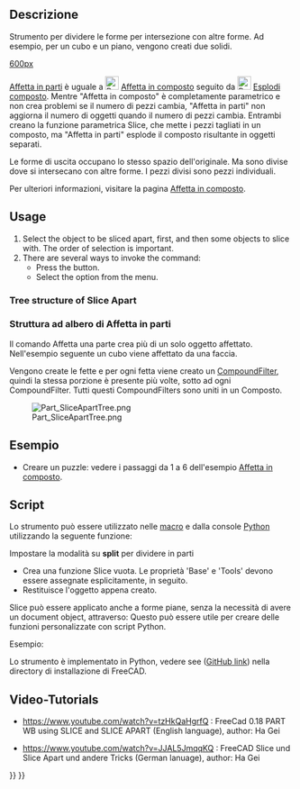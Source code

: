 <languages/>

{{Docnav/it
|[[Part_BooleanFragments/it|Frammenti booleani]]
|[[Part_Slice/it|Affetta in composto]]
|[[Part_Workbench/it|Part]]
|IconL=Part_BooleanFragments.svg
|IconR=Part_Slice.svg
|IconC=Workbench_Part.svg
}}

{{GuiCommand/it
|Name=Part SliceApart
|Name/it=Part Affetta in parti
|MenuLocation=Parte → Dividi → Affetta in parti
|Workbenches=[[Part_Workbench/it|Part]]
|Version=0.18
|SeeAlso=[[Part_Slice/it|Affetta in composto]], [[Part_ExplodeCompound/it|Esplodi il composto]]
}}

<span id="Description"></span>
==Descrizione== 

<div class="mw-translate-fuzzy">
Strumento per dividere le forme per intersezione con altre forme. Ad esempio, per un cubo e un piano, vengono creati due solidi.
</div>

[[image:Part_Slice_Demo.png|600px]]

{{Caption| Nella figura sopraː i pezzi sono stati separati manualmente dopo l'operazione, per rendere visibili le singole parti.}}

[[Part SliceApart/it|Affetta in parti]] è uguale a [[Image:Part_Slice.svg|24px|link=Part_Slice]] [[Part Slice/it|Affetta in composto]] seguito da [[Image:Part_ExplodeCompound.svg|24px]] [[Part_ExplodeCompound/it|Esplodi composto]]. Mentre "Affetta in composto" è completamente parametrico e non crea problemi se il numero di pezzi cambia, "Affetta in parti" non aggiorna il numero di oggetti quando il numero di pezzi cambia.
Entrambi creano la funzione parametrica Slice, che mette i pezzi tagliati in un composto, ma "Affetta in parti" esplode il composto risultante in oggetti separati.

Le forme di uscita occupano lo stesso spazio dell'originale. Ma sono divise dove si intersecano con altre forme. I pezzi divisi sono pezzi individuali. 

Per ulteriori informazioni, visitare la pagina [[Part_Slice/it|Affetta in composto]].

==Usage==

# Select the object to be sliced apart, first, and then some objects to slice with. The order of selection is important.
# There are several ways to invoke the command:
#* Press the {{Button|[[Image:Part_SliceApart.svg|16px]] [[Part_SliceApart|Slice apart]]}} button.
#* Select the {{MenuCommand|Part → Split → Slice apart}} option from the menu.

===Tree structure of Slice Apart===

<div class="mw-translate-fuzzy">
===Struttura ad albero di Affetta in parti===
Il comando Affetta una parte crea più di un solo oggetto affettato. Nell'esempio seguente un cubo viene affettato da una faccia.
</div>

Vengono create le fette e per ogni fetta viene creato un [[Part CompoundFilter/it|CompoundFilter]], quindi la stessa porzione è presente più volte, sotto ad ogni CompoundFilter. Tutti questi CompoundFilters sono uniti in un Composto.

[[Image:Part_SliceApartTree.png]]

<span id="Example"></span>
==Esempio==

* Creare un puzzle: vedere i passaggi da 1 a 6 dell'esempio [[Part_Slice/it|Affetta in composto]].

<span id="Scripting"></span>
== Script == 

Lo strumento può essere utilizzato nelle [[macros/it|macro]] e dalla console [[Python/it|Python]] utilizzando la seguente funzione:
 {{incode|BOPTools.SplitFeatures.makeSlice(name)}}

Impostare la modalità su '''split''' per dividere in parti

* Crea una funzione Slice vuota. Le proprietà 'Base' e 'Tools' devono essere assegnate esplicitamente, in seguito.
* Restituisce l'oggetto appena creato.

Slice può essere applicato anche a forme piane, senza la necessità di avere un document object, attraverso:
{{Code|code=BOPTools.SplitAPI.slice(base_shape, tool_shapes, mode, tolerance = 0.0)}}
Questo può essere utile per creare delle funzioni personalizzate con script Python.


Esempio:
{{code|code=
import BOPTools.SplitFeatures
j = BOPTools.SplitFeatures.makeSlice(name= 'Slice')
j.Base = FreeCADGui.Selection.getSelection()[0]
j.Tools = FreeCADGui.Selection.getSelection()[1:]
}}

Lo strumento è implementato in Python, vedere see {{FileName|/Mod/Part/BOPTools/SplitFeatures.py}} ([https://github.com/FreeCAD/FreeCAD/blob/master/src/Mod/Part/BOPTools/SplitFeatures.py GitHub link]) nella directory di installazione di FreeCAD.

==Video-Tutorials== 

* https://www.youtube.com/watch?v=tzHkQaHgrfQ : FreeCad 0.18 PART WB using SLICE and SLICE APART (English language), author: Ha Gei

* https://www.youtube.com/watch?v=JJAL5JmqqKQ : FreeCAD Slice und Slice Apart und andere Tricks (German lanuage), author: Ha Gei


{{Docnav/it
|[[Part_BooleanFragments/it|Frammenti booleani]]
|[[Part_Slice/it|Affetta in composto]]
|[[Part_Workbench/it|Part]]
|IconL=Part_BooleanFragments.svg
|IconR=Part_Slice.svg
|IconC=Workbench_Part.svg
}}

{{Part Tools navi{{#translation:}}}}
{{Userdocnavi{{#translation:}}}}